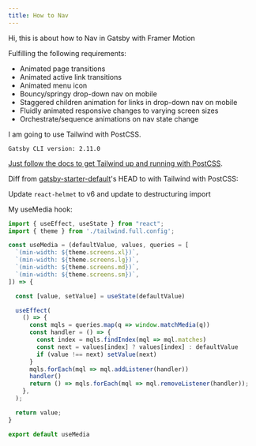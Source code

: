 ```yaml
---
title: How to Nav
---
```


Hi, this is about how to Nav in Gatsby with Framer Motion

Fulfilling the following requirements:

* Animated page transitions
* Animated active link transitions
* Animated menu icon
* Bouncy/springy drop-down nav on mobile
* Staggered children animation for links in drop-down nav on mobile
* Fluidly animated responsive changes to varying screen sizes
* Orchestrate/sequence animations on nav state change

I am going to use Tailwind with PostCSS.

`Gatsby CLI version: 2.11.0`

[Just follow the docs to get Tailwind up and running with PostCSS](https://www.gatsbyjs.org/docs/tailwind-css/#option-1-postcss).

Diff from [gatsby-starter-default](https://github.com/gatsbyjs/gatsby-starter-default)'s
HEAD to with Tailwind with PostCSS:

Update `react-helmet` to v6 and update to destructuring import

My useMedia hook:

```js
import { useEffect, useState } from "react";
import { theme } from './tailwind.full.config';

const useMedia = (defaultValue, values, queries = [
  `(min-width: ${theme.screens.xl})`,
  `(min-width: ${theme.screens.lg})`,
  `(min-width: ${theme.screens.md})`,
  `(min-width: ${theme.screens.sm})`,
]) => {

  const [value, setValue] = useState(defaultValue)

  useEffect(
    () => {
      const mqls = queries.map(q => window.matchMedia(q))
      const handler = () => {
        const index = mqls.findIndex(mql => mql.matches)
        const next = values[index] ? values[index] : defaultValue
        if (value !== next) setValue(next)
      }
      mqls.forEach(mql => mql.addListener(handler))
      handler()
      return () => mqls.forEach(mql => mql.removeListener(handler));
    },
  );

  return value;
}

export default useMedia
```
